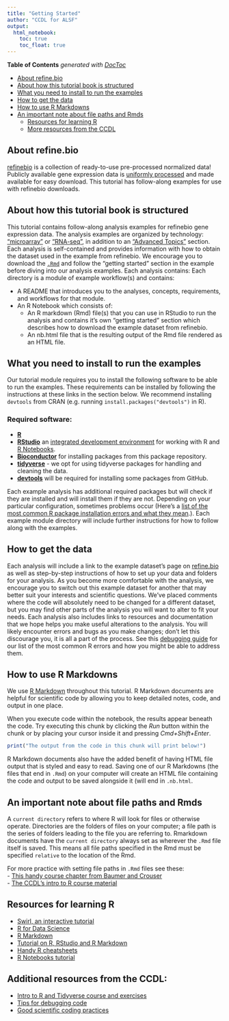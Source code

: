 ```yaml
---
title: "Getting Started"
author: "CCDL for ALSF"
output:   
  html_notebook: 
    toc: true
    toc_float: true
---
```


<!-- START doctoc generated TOC please keep comment here to allow auto update -->
<!-- DON'T EDIT THIS SECTION, INSTEAD RE-RUN doctoc TO UPDATE -->
**Table of Contents**  *generated with [DocToc](https://github.com/thlorenz/doctoc)*

- [About refine.bio](#about-refinebio)
- [About how this tutorial book is structured](#about-how-this-tutorial-book-is-structured)
- [What you need to install to run the examples](#what-you-need-to-install-to-run-the-examples)
- [How to get the data](#how-to-get-the-data)
- [How to use R Markdowns](#how-to-use-r-markdowns)
- [An important note about file paths and Rmds](#an-important-note-about-file-paths-and-rmds)
    - [Resources for learning R](#resources-for-learning-r)
    - [More resources from the CCDL](#more-resources-from-the-ccdl)

<!-- END doctoc generated TOC please keep comment here to allow auto update -->

## About refine.bio 

[refinebio](https://www.refine.bio/about) is a collection of ready-to-use pre-processed normalized data! 
Publicly available gene expression data is [uniformly processed](http://docs.refine.bio/en/latest/main_text.html#processing-information) and made available for easy download. 
This tutorial has follow-along examples for use with refinebio downloads. 

## About how this tutorial book is structured 

This tutorial contains follow-along analysis examples for refinebio gene expression data.
The analysis examples are organized by technology: ["microarray"](../02-microarray/intro-to-microarray.nb.html) or ["RNA-seq"](../03-rna-seq/intro-to-rna-seq.nb.html), in addition to an ["Advanced Topics"](../04-advanced-topics/intro-to-advanced-topics.nb.html) section. 
Each analysis is self-contained and provides information with how to obtain the dataset used in the example from refinebio. 
We encourage you to download the [`.Rmd`](http://rmarkdown.rstudio.com) and follow the "getting started" section in the example before diving into our analysis examples.
Each analysis contains: 
Each directory is a module of example workflow(s) and contains:

- A README that introduces you to the analyses, concepts, requirements, and workflows for that module.
- An R Notebook which consists of:
     - An R markdown (Rmd) file(s) that you can use in RStudio to run the analysis and contains it's own "getting started" section which describes how to download the example dataset from refinebio. 
    - An nb.html file that is the resulting output of the Rmd file rendered as an HTML file.

## What you need to install to run the examples 

Our tutorial module requires you to install the following software to be able to run the examples. 
These requirements can be installed by following the instructions at these links in the section below.
We recommend installing `devtools` from CRAN (e.g. running `install.packages("devtools")` in R). 

### Required software:
* [**R**](https://cran.r-project.org/)  
* [**RStudio**](https://www.rstudio.com/products/RStudio/) an [integrated development environment](https://en.wikipedia.org/wiki/Integrated_development_environment) for working with R and [R Notebooks](https://bookdown.org/yihui/rmarkdown/notebook.html).  
* [**Bioconductor**](https://bioconductor.org/install/) for installing packages from this package repository. 
* [**tidyverse**](https://www.tidyverse.org/) - we opt for using tidyverse packages for handling and cleaning the data. 
* [**devtools**](https://cran.r-project.org/web/packages/devtools/readme/README.html)
will be required for installing some packages from GitHub.   

Each example analysis has additional required packages but will check if they are installed and will install them if they are not.
Depending on your particular configuration, sometimes problems occur (Here's a [list of the most common R package installation errors and what they mean](http://mazamascience.com/WorkingWithData/?p=1185).). 
Each example module directory will include further instructions for how to follow along with the examples.

## How to get the data

Each analysis will include a link to the example dataset's page on [refine.bio](https://www.refine.bio/) as well as step-by-step instructions of how to set up your data and folders for your analysis. 
As you become more comfortable with the analysis, we encourage you to switch out this example dataset for another that may better suit your interests and scientific questions. 
We've placed comments where the code will absolutely need to be changed for a different dataset, but you may find other parts of the analysis you will want to alter to fit your needs.
Each analysis also includes links to resources and documentation that we hope helps you make useful alterations to the analysis. 
You will likely encounter errors and bugs as you make changes; don't let this discourage you, it is all a part of the process.
See this [debugging guide](https://github.com/AlexsLemonade/training-modules/blob/master/intro-to-R-tidyverse/00b-debugging_resources.md) for our list of the most common R errors and how you might be able to address them. 

## How to use R Markdowns

We use [R Markdown](https://bookdown.org/yihui/rmarkdown/) throughout this tutorial.
R Markdown documents are helpful for scientific code by allowing you to keep detailed notes, code, and output in one place.

When you execute code within the notebook, the results appear beneath the code. 
Try executing this chunk by clicking the *Run* button within the chunk or by 
placing your cursor inside it and pressing *Cmd+Shift+Enter*. 

```r
print("The output from the code in this chunk will print below!")
```

R Markdown documents also have the added benefit of having HTML file output that is styled and easy to read.
Saving one of our R Markdowns (the files that end in `.Rmd`) on your computer will create an HTML file containing the code and output to be saved alongside it (will end in `.nb.html`.

## An important note about file paths and Rmds

A `current directory` refers to where R will look for files or otherwise operate. 
Directories are the folders of files on your computer; a file path is the series of folders leading to the file you are referring to.
Rmarkdown documents have the `current directory` always set as wherever the `.Rmd` file itself is saved. 
This means all file paths specified in the Rmd must be specified `relative` to the location of the Rmd. 

For more practice with setting file paths in `.Rmd` files see these:  
- [This handy course chapter from Baumer and Crouser](https://beanumber.github.io/sds192/lab-import.html#paths)  
- [The CCDL's intro to R course material](https://alexslemonade.github.io/training-modules/intro-to-R-tidyverse/01-intro_to_base_R.nb.html)  

## Resources for learning R

+ [Swirl, an interactive tutorial](https://swirlstats.com/)  
+ [R for Data Science](https://r4ds.had.co.nz/)  
+ [R Markdown](http://rmarkdown.rstudio.com)  
+ [Tutorial on R, RStudio and R Markdown](https://ismayc.github.io/rbasics-book/)
+ [Handy R cheatsheets](https://www.rstudio.com/resources/cheatsheets/)  
+ [R Notebooks tutorial](https://bookdown.org/yihui/rmarkdown/)  

## Additional resources from the CCDL: 

- [Intro to R and Tidyverse course and exercises](https://github.com/AlexsLemonade/training-modules/tree/master/intro-to-R-tidyverse)
- [Tips for debugging code](https://github.com/AlexsLemonade/training-modules/blob/master/intro-to-R-tidyverse/00b-debugging_resources.md)
- [Good scientific coding practices](https://github.com/AlexsLemonade/training-modules/blob/master/intro-to-R-tidyverse/00c-good-scientific-coding-practices.md)
